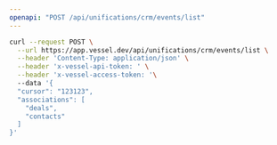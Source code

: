 ```yaml
---
openapi: "POST /api/unifications/crm/events/list"
---
```


<RequestExample>

```bash Request
curl --request POST \
  --url https://app.vessel.dev/api/unifications/crm/events/list \
  --header 'Content-Type: application/json' \
  --header 'x-vessel-api-token: ' \
  --header 'x-vessel-access-token: '\ 
  --data '{
  "cursor": "123123",
  "associations": [
    "deals",
    "contacts"
  ]
}'
```

</RequestExample>


      